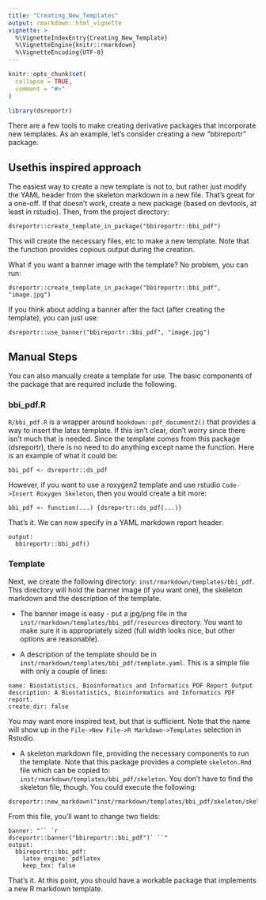 ```yaml
---
title: "Creating_New_Templates"
output: rmarkdown::html_vignette
vignette: >
  %\VignetteIndexEntry{Creating_New_Template}
  %\VignetteEngine{knitr::rmarkdown}
  %\VignetteEncoding{UTF-8}
---
```


```r
knitr::opts_chunk$set(
  collapse = TRUE,
  comment = "#>"
)
```

```r
library(dsreportr)
```

There are a few tools to make creating derivative packages that incorporate
new templates. As an example, let's consider creating a new "bbireportr" 
package. 

## Usethis inspired approach
The easiest way to create a new template is not to, but rather just modify the YAML header from the skeleton markdown in a new file. That's great for a one-off. If that doesn't work, create a new package (based on devtools, at least in rstudio). Then, from the project directory:
```
dsreportr::create_template_in_package("bbireportr::bbi_pdf")
```

This will create the necessary files, etc to make a new template. Note that the function provides copious output during the creation.

What if you want a banner image with the template? No problem, you can run:
```
dsreportr::create_template_in_package("bbireportr::bbi_pdf", "image.jpg")
```

If you think about adding a banner after the fact (after creating the template), you 
can just use:

```
dsreportr::use_banner("bbireportr::bbi_pdf", "image.jpg")
```
 

## Manual Steps

You can also manually create a template for use. The basic components of the package that are required include the following.

### bbi_pdf.R

`R/bbi_pdf.R` is a wrapper around `bookdown::pdf_document2()` that provides
a way to insert the latex template. If this isn't clear, don't worry since there
isn't much that is needed. Since the template comes from this package (dsreportr), there is no need to do anything except name the function. Here is an example of what it could be:

```
bbi_pdf <- dsreportr::ds_pdf
```

However, if you want to use a roxygen2 template and use rstudio `Code->Insert Roxygen Skeleton`, then you would create a bit more:
```
bbi_pdf <- function(...) {dsreportr::ds_pdf(...)}
```

That's it. We can now specify in a YAML markdown report header:

```
output:
  bbireportr::bbi_pdf()
```

### Template
Next, we create the following directory: `inst/rmarkdown/templates/bbi_pdf`. 
This directory will hold the banner image (if you want one), the skeleton
markdown and the description of the template.

- The banner image is easy - put a jpg/png file in the `inst/rmarkdown/templates/bbi_pdf/resources` directory. You want to make sure it is appropriately sized (full width looks nice, but other options are reasonable). 

- A description of the template should be in `inst/rmarkdown/templates/bbi_pdf/template.yaml`. This is a simple file with only a couple of lines:
```
name: Biostatistics, Bioinformatics and Informatics PDF Report Output
description: A Biostatistics, Bioinformatics and Informatics PDF report.
create_dir: false
```
You may want more inspired text, but that is sufficient. Note that the name will show up in the `File->New File->R Markdown->Templates` selection in Rstudio.

- A skeleton markdown file, providing the necessary components to run the template. Note that this package provides a complete `skeleton.Rmd` file which can be copied to: `inst/rmarkdown/templates/bbi_pdf/skeleton`. You don't have 
to find the skeleton file, though. You could execute the following:
```
dsreportr::new_markdown("inst/rmarkdown/templates/bbi_pdf/skeleton/skeleton.Rmd")
```

From this file, you'll want to change two fields:

```
banner: "`` `r
dsreportr::banner("bbireportr::bbi_pdf")` ``"
output:
  bbireportr::bbi_pdf:
    latex_engine: pdflatex
    keep_tex: false
```

That's it. At this point, you should have a workable package that implements a new R markdown template.
